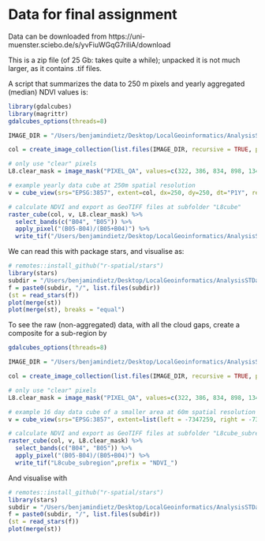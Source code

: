 # Data for final assignment

Data can be downloaded from https://uni-muenster.sciebo.de/s/yvFiuWGqG7riliA/download

This is a zip file (of 25 Gb: takes quite a while); unpacked it is not much larger, as
it contains .tif files.

A script that summarizes the data to 250 m pixels and yearly aggregated (median) NDVI values is:

```r
library(gdalcubes)
library(magrittr)
gdalcubes_options(threads=8)

IMAGE_DIR = "/Users/benjamindietz/Desktop/LocalGeoinformatics/AnalysisSTData/DeforestationDetection/data/L8_cropped" # please change

col = create_image_collection(list.files(IMAGE_DIR, recursive = TRUE, pattern=".tif", full.names  = TRUE), "L8_SR")

# only use "clear" pixels
L8.clear_mask = image_mask("PIXEL_QA", values=c(322, 386, 834, 898, 1346, 324, 388, 836, 900, 1348), invert = TRUE)

# example yearly data cube at 250m spatial resolution
v = cube_view(srs="EPSG:3857", extent=col, dx=250, dy=250, dt="P1Y", resampling = "average", aggregation = "median")

# calculate NDVI and export as GeoTIFF files at subfolder "L8cube"
raster_cube(col, v, L8.clear_mask) %>%
  select_bands(c("B04", "B05")) %>%
  apply_pixel("(B05-B04)/(B05+B04)") %>%
  write_tif("/Users/benjamindietz/Desktop/LocalGeoinformatics/AnalysisSTData/DeforestationDetection/data/L8cube",prefix = "NDVI_")
```

We can read this with package stars, and visualise as:

```r
# remotes::install_github("r-spatial/stars")
library(stars)
subdir = "/Users/benjamindietz/Desktop/LocalGeoinformatics/AnalysisSTData/DeforestationDetection/data/L8cube"
f = paste0(subdir, "/", list.files(subdir))
(st = read_stars(f))
plot(merge(st))
plot(merge(st), breaks = "equal")
```

To see the raw (non-aggregated) data, with all the cloud gaps, create a
composite for a sub-region by
```r
gdalcubes_options(threads=8)

IMAGE_DIR = "/Users/benjamindietz/Desktop/LocalGeoinformatics/AnalysisSTData/DeforestationDetection/data/L8_cropped" # please change

col = create_image_collection(list.files(IMAGE_DIR, recursive = TRUE, pattern=".tif", full.names  = TRUE), "L8_SR")

# only use "clear" pixels
L8.clear_mask = image_mask("PIXEL_QA", values=c(322, 386, 834, 898, 1346, 324, 388, 836, 900, 1348), invert = TRUE)

# example 16 day data cube of a smaller area at 60m spatial resolution
v = cube_view(srs="EPSG:3857", extent=list(left = -7347259, right = -7314864, top = -995476.1, bottom = -1025490, t0 ="2015-01-01", t1 = "2018-12-31"), dx=60, dy=60, dt = "P16D", resampling = "average", aggregation = "median")

# calculate NDVI and export as GeoTIFF files at subfolder "L8cube_subregion"
raster_cube(col, v, L8.clear_mask) %>%
  select_bands(c("B04", "B05")) %>%
  apply_pixel("(B05-B04)/(B05+B04)") %>%
  write_tif("L8cube_subregion",prefix = "NDVI_")
```

And visualise with
```r
# remotes::install_github("r-spatial/stars")
library(stars)
subdir = "/Users/benjamindietz/Desktop/LocalGeoinformatics/AnalysisSTData/DeforestationDetection/data/L8cube_subregion"
f = paste0(subdir, "/", list.files(subdir))
(st = read_stars(f))
plot(merge(st))
```
